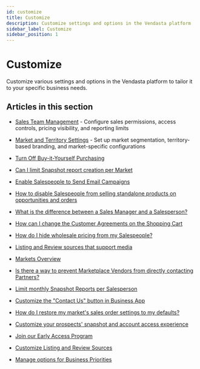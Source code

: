 ```yaml
---
id: customize
title: Customize
description: Customize settings and options in the Vendasta platform
sidebar_label: Customize
sidebar_position: 1
---
```


# Customize

Customize various settings and options in the Vendasta platform to tailor it to your specific business needs.

## Articles in this section

- [Sales Team Management](./sales-team-management.md) - Configure sales permissions, access controls, pricing visibility, and reporting limits
- [Market and Territory Settings](./market-and-territory-settings.md) - Set up market segmentation, territory-based branding, and market-specific configurations

- [Turn Off Buy-it-Yourself Purchasing](./turn-off-buy-it-yourself-purchasing.mdx)
- [Can I limit Snapshot report creation per Market](./limit-snapshot-report-creation-per-market.mdx)
- [Enable Salespeople to Send Email Campaigns](./enable-salespeople-to-send-email-campaigns.mdx)
- [How to disable Salespeople from selling standalone products on opportunities and orders](./disable-salespeople-standalone-products.mdx)
- [What is the difference between a Sales Manager and a Salesperson?](./sales-manager-vs-salesperson-difference.mdx)
- [How can I change the Customer Agreements on the Shopping Cart](./change-customer-agreements-shopping-cart.mdx)
- [How do I hide wholesale pricing from my Salespeople?](./hide-wholesale-pricing-from-salespeople.mdx)
- [Listing and Review sources that support media](./listing-and-review-sources-that-support-media.mdx)
- [Markets Overview](./markets-overview.mdx)
- [Is there a way to prevent Marketplace Vendors from directly contacting Partners?](./prevent-marketplace-vendors-contact.mdx)
- [Limit monthly Snapshot Reports per Salesperson](./limit-monthly-snapshot-reports.mdx)
- [Customize the "Contact Us" button in Business App](./customize-contact-us-button-business-app.mdx)
- [How do I restore my market's sales order settings to my defaults?](./restore-market-sales-order-settings.mdx)
- [Customize your prospects' snapshot and account access experience](./customize-prospects-snapshot.mdx)
- [Join our Early Access Program](./join-our-early-access-program.mdx)
- [Customize Listing and Review Sources](./customize-listing-and-review-sources.mdx)
- [Manage options for Business Priorities](./manage-options-for-business-priorities.mdx)